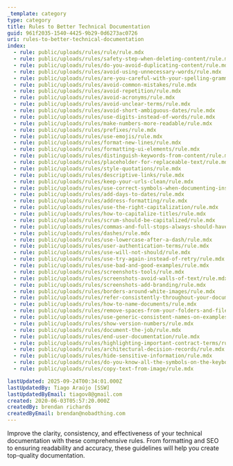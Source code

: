 ```yaml
---
_template: category
type: category
title: Rules to Better Technical Documentation
guid: 961f2035-1540-4425-9b29-0d6273ac0726
uri: rules-to-better-technical-documentation
index:
  - rule: public/uploads/rules/rule/rule.mdx
  - rule: public/uploads/rules/safety-step-when-deleting-content/rule.mdx
  - rule: public/uploads/rules/do-you-avoid-duplicating-content/rule.mdx
  - rule: public/uploads/rules/avoid-using-unnecessary-words/rule.mdx
  - rule: public/uploads/rules/are-you-careful-with-your-spelling-grammar-and-punctuation/rule.mdx
  - rule: public/uploads/rules/avoid-common-mistakes/rule.mdx
  - rule: public/uploads/rules/avoid-repetition/rule.mdx
  - rule: public/uploads/rules/avoid-acronyms/rule.mdx
  - rule: public/uploads/rules/avoid-unclear-terms/rule.mdx
  - rule: public/uploads/rules/avoid-short-ambiguous-dates/rule.mdx
  - rule: public/uploads/rules/use-digits-instead-of-words/rule.mdx
  - rule: public/uploads/rules/make-numbers-more-readable/rule.mdx
  - rule: public/uploads/rules/prefixes/rule.mdx
  - rule: public/uploads/rules/use-emojis/rule.mdx
  - rule: public/uploads/rules/format-new-lines/rule.mdx
  - rule: public/uploads/rules/formatting-ui-elements/rule.mdx
  - rule: public/uploads/rules/distinguish-keywords-from-content/rule.mdx
  - rule: public/uploads/rules/placeholder-for-replaceable-text/rule.mdx
  - rule: public/uploads/rules/style-quotations/rule.mdx
  - rule: public/uploads/rules/descriptive-links/rule.mdx
  - rule: public/uploads/rules/keep-your-urls-clean/rule.mdx
  - rule: public/uploads/rules/use-correct-symbols-when-documenting-instructions/rule.mdx
  - rule: public/uploads/rules/add-days-to-dates/rule.mdx
  - rule: public/uploads/rules/address-formatting/rule.mdx
  - rule: public/uploads/rules/use-the-right-capitalization/rule.mdx
  - rule: public/uploads/rules/how-to-capitalize-titles/rule.mdx
  - rule: public/uploads/rules/scrum-should-be-capitalized/rule.mdx
  - rule: public/uploads/rules/commas-and-full-stops-always-should-have-1-space-after-them/rule.mdx
  - rule: public/uploads/rules/dashes/rule.mdx
  - rule: public/uploads/rules/use-lowercase-after-a-dash/rule.mdx
  - rule: public/uploads/rules/user-authentication-terms/rule.mdx
  - rule: public/uploads/rules/use-will-not-should/rule.mdx
  - rule: public/uploads/rules/use-try-again-instead-of-retry/rule.mdx
  - rule: public/uploads/rules/use-bad-and-good-examples/rule.mdx
  - rule: public/uploads/rules/screenshots-tools/rule.mdx
  - rule: public/uploads/rules/screenshots-avoid-walls-of-text/rule.mdx
  - rule: public/uploads/rules/screenshots-add-branding/rule.mdx
  - rule: public/uploads/rules/borders-around-white-images/rule.mdx
  - rule: public/uploads/rules/refer-consistently-throughout-your-document/rule.mdx
  - rule: public/uploads/rules/how-to-name-documents/rule.mdx
  - rule: public/uploads/rules/remove-spaces-from-your-folders-and-filename/rule.mdx
  - rule: public/uploads/rules/use-generic-consistent-names-on-examples/rule.mdx
  - rule: public/uploads/rules/show-version-numbers/rule.mdx
  - rule: public/uploads/rules/document-the-job/rule.mdx
  - rule: public/uploads/rules/end-user-documentation/rule.mdx
  - rule: public/uploads/rules/highlighting-important-contract-terms/rule.mdx
  - rule: public/uploads/rules/architectural-decision-records/rule.mdx
  - rule: public/uploads/rules/hide-sensitive-information/rule.mdx
  - rule: public/uploads/rules/do-you-know-all-the-symbols-on-the-keyboard/rule.mdx
  - rule: public/uploads/rules/copy-text-from-image/rule.mdx

lastUpdated: 2025-09-24T00:34:01.000Z
lastUpdatedBy: Tiago Araújo [SSW]
lastUpdatedByEmail: tiagov8@gmail.com
created: 2020-06-03T05:57:20.000Z
createdBy: brendan richards
createdByEmail: brendan@nobadthing.com
---
```


Improve the clarity, consistency, and effectiveness of your technical documentation with these comprehensive rules. From formatting and SEO to ensuring readability and accuracy, these guidelines will help you create top-quality documentation.
